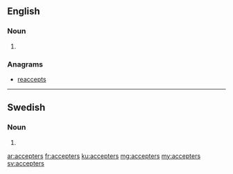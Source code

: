 ==English==

===Noun===
{{head|en|noun plural form}}

# {{plural of|accepter|lang=en}}

===Anagrams===
* [[reaccepts#English|reaccepts]]

----

==Swedish==

===Noun===
{{head|sv|noun form}}

# {{sv-noun-form-indef-gen-pl|accept}}

[[ar:accepters]]
[[fr:accepters]]
[[ku:accepters]]
[[mg:accepters]]
[[my:accepters]]
[[sv:accepters]]